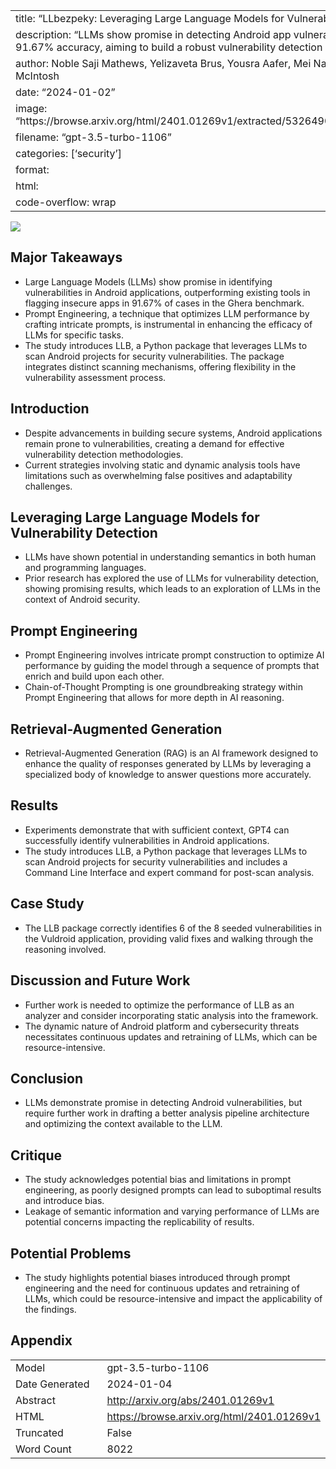 
---
title: "LLbezpeky: Leveraging Large Language Models for Vulnerability Detection"
description: "LLMs show promise in detecting Android app vulnerabilities with 91.67% accuracy, aiming to build a robust vulnerability detection system."
author: Noble Saji Mathews, Yelizaveta Brus, Yousra Aafer, Mei Nagappan, Shane McIntosh
date: "2024-01-02"
image: "https://browse.arxiv.org/html/2401.01269v1/extracted/5326490/exp_arch.png"
filename: "gpt-3.5-turbo-1106"
categories: ['security']
format:
  html:
    code-overflow: wrap
---

![](https://browse.arxiv.org/html/2401.01269v1/extracted/5326490/exp_arch.png)

## Major Takeaways
- Large Language Models (LLMs) show promise in identifying vulnerabilities in Android applications, outperforming existing tools in flagging insecure apps in 91.67% of cases in the Ghera benchmark.
- Prompt Engineering, a technique that optimizes LLM performance by crafting intricate prompts, is instrumental in enhancing the efficacy of LLMs for specific tasks.
- The study introduces LLB, a Python package that leverages LLMs to scan Android projects for security vulnerabilities. The package integrates distinct scanning mechanisms, offering flexibility in the vulnerability assessment process.

## Introduction
- Despite advancements in building secure systems, Android applications remain prone to vulnerabilities, creating a demand for effective vulnerability detection methodologies.
- Current strategies involving static and dynamic analysis tools have limitations such as overwhelming false positives and adaptability challenges.

## Leveraging Large Language Models for Vulnerability Detection
- LLMs have shown potential in understanding semantics in both human and programming languages.
- Prior research has explored the use of LLMs for vulnerability detection, showing promising results, which leads to an exploration of LLMs in the context of Android security.

## Prompt Engineering
- Prompt Engineering involves intricate prompt construction to optimize AI performance by guiding the model through a sequence of prompts that enrich and build upon each other.
- Chain-of-Thought Prompting is one groundbreaking strategy within Prompt Engineering that allows for more depth in AI reasoning.

## Retrieval-Augmented Generation
- Retrieval-Augmented Generation (RAG) is an AI framework designed to enhance the quality of responses generated by LLMs by leveraging a specialized body of knowledge to answer questions more accurately.

## Results
- Experiments demonstrate that with sufficient context, GPT4 can successfully identify vulnerabilities in Android applications.
- The study introduces LLB, a Python package that leverages LLMs to scan Android projects for security vulnerabilities and includes a Command Line Interface and expert command for post-scan analysis.

## Case Study
- The LLB package correctly identifies 6 of the 8 seeded vulnerabilities in the Vuldroid application, providing valid fixes and walking through the reasoning involved.

## Discussion and Future Work
- Further work is needed to optimize the performance of LLB as an analyzer and consider incorporating static analysis into the framework.
- The dynamic nature of Android platform and cybersecurity threats necessitates continuous updates and retraining of LLMs, which can be resource-intensive.

## Conclusion
- LLMs demonstrate promise in detecting Android vulnerabilities, but require further work in drafting a better analysis pipeline architecture and optimizing the context available to the LLM.

## Critique
- The study acknowledges potential bias and limitations in prompt engineering, as poorly designed prompts can lead to suboptimal results and introduce bias.
- Leakage of semantic information and varying performance of LLMs are potential concerns impacting the replicability of results.

## Potential Problems
- The study highlights potential biases introduced through prompt engineering and the need for continuous updates and retraining of LLMs, which could be resource-intensive and impact the applicability of the findings.

## Appendix

|          |          |
|----------|----------|
| Model     | gpt-3.5-turbo-1106       |
| Date Generated     | 2024-01-04       |
| Abstract | [http://arxiv.org/abs/2401.01269v1](http://arxiv.org/abs/2401.01269v1)        |
| HTML     | [https://browse.arxiv.org/html/2401.01269v1](https://browse.arxiv.org/html/2401.01269v1)       |
| Truncated       | False       |
| Word Count       | 8022       |